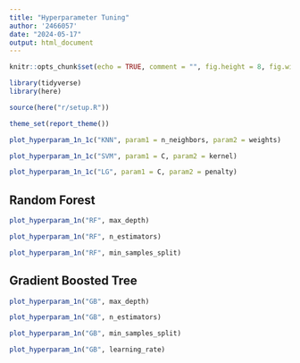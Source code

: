 ```yaml
---
title: "Hyperparameter Tuning"
author: '2466057'
date: "2024-05-17"
output: html_document
---
```


```r
knitr::opts_chunk$set(echo = TRUE, comment = "", fig.height = 8, fig.width = 10)
```

```r

library(tidyverse)
library(here)

source(here("r/setup.R"))

theme_set(report_theme())

```


```r

plot_hyperparam_1n_1c("KNN", param1 = n_neighbors, param2 = weights)

plot_hyperparam_1n_1c("SVM", param1 = C, param2 = kernel)

plot_hyperparam_1n_1c("LG", param1 = C, param2 = penalty)


```

## Random Forest

```r
plot_hyperparam_1n("RF", max_depth)

plot_hyperparam_1n("RF", n_estimators)

plot_hyperparam_1n("RF", min_samples_split)
```

## Gradient Boosted Tree

```r

plot_hyperparam_1n("GB", max_depth)

plot_hyperparam_1n("GB", n_estimators)

plot_hyperparam_1n("GB", min_samples_split)

plot_hyperparam_1n("GB", learning_rate)

```



